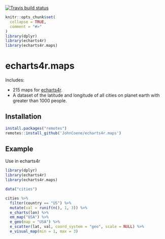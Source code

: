 [![Travis build status](https://travis-ci.org/JohnCoene/echarts4r.maps.svg?branch=master)](https://travis-ci.org/JohnCoene/echarts4r.maps)
  
```r
knitr::opts_chunk$set(
  collapse = TRUE,
  comment = "#>"
)
library(dplyr)
library(echarts4r)
library(echarts4r.maps)
```

# echarts4r.maps

Includes:

- 215 maps for [echarts4r](https://echarts4r.john-coene.com/).
- A dataset of the latitude and longitude of all cities on planet earth with greater than 1000 people.

## Installation

```r
install.packages("remotes")
remotes::install_github('JohnCoene/echarts4r.maps')
```

## Example

Use in echarts4r

```r
library(dplyr)
library(echarts4r)
library(echarts4r.maps)

data("cities")

cities %>% 
  filter(country == "US") %>% 
  mutate(val = runif(n(), 1, 3)) %>% 
  e_charts(lon) %>%
  em_map("USA") %>% 
  e_geo(map = "USA") %>% 
  e_scatter(lat, val, coord_system = "geo", scale = NULL) %>% 
  e_visual_map(min = 1, max = 3)
```
